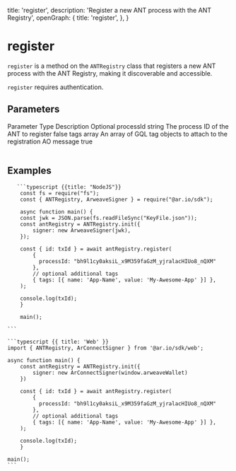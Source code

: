 
  title: 'register',
  description: 'Register a new ANT process with the ANT Registry',
  openGraph: {
    title: 'register',
  },
}

<HeroPattern />

# register

`register` is a method on the `ANTRegistry` class that registers a new ANT process with the ANT Registry, making it discoverable and accessible.

`register` requires authentication.

## Parameters

<Table>
  <Table.Head>
    <Table.Row>
      <Table.Header>Parameter</Table.Header>
      <Table.Header>Type</Table.Header>
      <Table.Header>Description</Table.Header>
      <Table.Header>Optional</Table.Header>
    </Table.Row>
  </Table.Head>
  <Table.Body>
    <Table.Row>
      <Table.Cell className="font-semibold">processId</Table.Cell>
      <Table.Cell>string</Table.Cell>
      <Table.Cell>The process ID of the ANT to register</Table.Cell>
      <Table.Cell>false</Table.Cell>
    </Table.Row>
    <Table.Row>
      <Table.Cell className="font-semibold">tags</Table.Cell>
      <Table.Cell>array</Table.Cell>
      <Table.Cell>
        An array of GQL tag objects to attach to the registration AO message
      </Table.Cell>
      <Table.Cell>true</Table.Cell>
    </Table.Row>
  </Table.Body>
</Table>

## Examples

<CodeGroup title="register">

       ```typescript {{title: "NodeJS"}}
        const fs = require("fs");
        const { ANTRegistry, ArweaveSigner } = require("@ar.io/sdk");

        async function main() {
        const jwk = JSON.parse(fs.readFileSync("KeyFile.json"));
        const antRegistry = ANTRegistry.init({
            signer: new ArweaveSigner(jwk),
        });

        const { id: txId } = await antRegistry.register(
            {
              processId: "bh9l1cy0aksiL_x9M359faGzM_yjralacHIUo8_nQXM"
            },
            // optional additional tags
            { tags: [{ name: 'App-Name', value: 'My-Awesome-App' }] },
        );

        console.log(txId);
        }

        main();

    ```

    ```typescript {{ title: 'Web' }}
    import { ANTRegistry, ArConnectSigner } from '@ar.io/sdk/web';

    async function main() {
        const antRegistry = ANTRegistry.init({
            signer: new ArConnectSigner(window.arweaveWallet)
        })

        const { id: txId } = await antRegistry.register(
            {
              processId: "bh9l1cy0aksiL_x9M359faGzM_yjralacHIUo8_nQXM"
            },
            // optional additional tags
            { tags: [{ name: 'App-Name', value: 'My-Awesome-App' }] },
        );

        console.log(txId);
        }

    main();
    ```

</CodeGroup>
